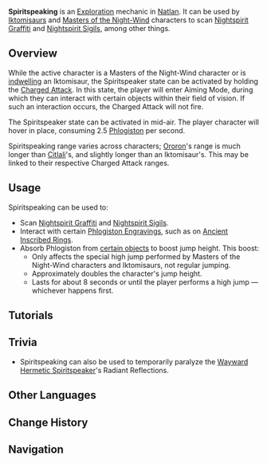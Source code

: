 {{Terminology Infobox
|image        = Tutorial Iktomisaurs 1.png
|type         = Exploration Abilities
|region       = Natlan
}}
'''Spiritspeaking''' is an [[Exploration]] mechanic in [[Natlan]]. It can be used by [[Iktomisaur]]s and [[Masters of the Night-Wind]] characters to scan [[Nightspirit Graffiti]] and [[Nightspirit Sigil]]s, among other things.

==Overview==
While the active character is a Masters of the Night-Wind character or is [[indwelling]] an Iktomisaur, the Spiritspeaker state can be activated by holding the [[Charged Attack]]. In this state, the player will enter Aiming Mode, during which they can interact with certain objects within their field of vision. If such an interaction occurs, the Charged Attack will not fire.

The Spiritspeaker state can be activated in mid-air. The player character will hover in place, consuming 2.5 [[Phlogiston]] per second.

Spiritspeaking range varies across characters; [[Ororon]]'s range is much longer than [[Citlali]]'s, and slightly longer than an Iktomisaur's. This may be linked to their respective Charged Attack ranges.

==Usage==
Spiritspeaking can be used to:
* Scan [[Nightspirit Graffiti]] and [[Nightspirit Sigil]]s.
* Interact with certain [[Phlogiston Engraving]]s, such as on [[Ancient Inscribed Ring]]s.
* Absorb Phlogiston from [[Phlogiston#How to Obtain Phlogiston|certain objects]] to boost jump height. This boost:
** Only affects the special high jump performed by Masters of the Night-Wind characters and Iktomisaurs, not regular jumping.
** Approximately doubles the character's jump height.
** Lasts for about 8 seconds or until the player performs a high jump &mdash; whichever happens first.

==Tutorials==
{{Tutorial|Iktomisaurs; Ancient Inscribed Rings...; How to Jump Good...; Special Elemental Sight...}}

==Trivia==
* Spiritspeaking can also be used to temporarily paralyze the [[Wayward Hermetic Spiritspeaker#Tutorial|Wayward Hermetic Spiritspeaker]]'s Radiant Reflections.

==Other Languages==
{{Other Languages|default_hidden=1
|en       = Spiritspeaking
|zhs      = 灵觉
|zhs_rm   = 
|zht      = 靈覺
|zht_rm   = 
|ja       = 霊覚
|ja_rm    = 
|ko       = 영력 교감
|es       = Espiritismo
|fr       = Spiritoraison
|ru       = Духовное Прозрение
|th       = สื่อวิญญาณ
|th_rm    = 
|vi       = Ngoại Cảm
|de       = Seelensprecher
|id       = Spiritspeaking
|pt       = Proferespírito
|tr       = Ruh Sözü
|it       = Potere Medianico
}}

==Change History==
{{Change History|5.2}}
<!--
==References==
{{Reflist}}
-->
==Navigation==
{{Exploration Navbox}}